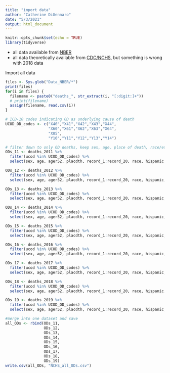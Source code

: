 ```yaml
---
title: "import data"
author: "Catherine DiGennaro"
date: "5/3/2021"
output: html_document
---
```


```r
knitr::opts_chunk$set(echo = TRUE)
library(tidyverse)
```

- all data available from [NBER](https://www.nber.org/research/data/mortality-data-vital-statistics-nchs-multiple-cause-death-data)
- all data theoretically available from [CDC/NCHS](https://www.cdc.gov/nchs/data_access/vitalstatsonline.htm), but something is wrong with 2018 data

Import all data
```r
files <- Sys.glob("Data_NBER/*")
print(files)
for(i in files) {
  filename <- paste0("deaths_", str_extract(i, "[:digit:]+"))
  # print(filename)
  assign(filename, read.csv(i))
}
```

```r
# ICD-10 codes indicating OD as underlying cause of death
UCOD_OD_codes <- c("X40","X41","X42","X43","X44",
                   "X60","X61","X62","X63","X64",
                   "X85",
                   "Y10","Y11","Y12","Y13","Y14")

# filter down to only OD deaths, keep sex, age, place of death, race/ethnicity, year, and all assigned ICD-10 codes
ODs_11 <- deaths_2011 %>% 
  filter(ucod %in% UCOD_OD_codes) %>% 
  select(sex, age, ager52, placdth, record_1:record_20, race, hispanic, year)

ODs_12 <- deaths_2012 %>% 
  filter(ucod %in% UCOD_OD_codes) %>% 
  select(sex, age, ager52, placdth, record_1:record_20, race, hispanic, year)

ODs_13 <- deaths_2013 %>% 
  filter(ucod %in% UCOD_OD_codes) %>% 
  select(sex, age, ager52, placdth, record_1:record_20, race, hispanic, year)

ODs_14 <- deaths_2014 %>% 
  filter(ucod %in% UCOD_OD_codes) %>% 
  select(sex, age, ager52, placdth, record_1:record_20, race, hispanic, year)

ODs_15 <- deaths_2015 %>% 
  filter(ucod %in% UCOD_OD_codes) %>% 
  select(sex, age, ager52, placdth, record_1:record_20, race, hispanic, year)

ODs_16 <- deaths_2016 %>% 
  filter(ucod %in% UCOD_OD_codes) %>% 
  select(sex, age, ager52, placdth, record_1:record_20, race, hispanic, year)

ODs_17 <- deaths_2017 %>% 
  filter(ucod %in% UCOD_OD_codes) %>% 
  select(sex, age, ager52, placdth, record_1:record_20, race, hispanic, year)

ODs_18 <- deaths_2018 %>% 
  filter(ucod %in% UCOD_OD_codes) %>% 
  select(sex, age, ager52, placdth, record_1:record_20, race, hispanic, year)

ODs_19 <- deaths_2019 %>% 
  filter(ucod %in% UCOD_OD_codes) %>% 
  select(sex, age, ager52, placdth, record_1:record_20, race, hispanic, year)
```

```r
#merge into one dataset and save
all_ODs <- rbind(ODs_11,
                 ODs_12,
                 ODs_13,
                 ODs_14,
                 ODs_15,
                 ODs_16,
                 ODs_17,
                 ODs_18,
                 ODs_19) 
write.csv(all_ODs, "NCHS_all_ODs.csv")
```

